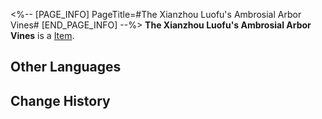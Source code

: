 <%-- [PAGE_INFO]
PageTitle=#The Xianzhou Luofu's Ambrosial Arbor Vines#
[END_PAGE_INFO] --%>
{{Item Infobox
|id          = 33026
|image       = Item The Xianzhou Luofu's Ambrosial Arbor Vines.png
|type        = 
|invCategory = Relics
|rarity      = 2
|effect      = 
|description = Once, the Luofu reigned supreme over other ships in the Xianzhou fleet due to the grace of the Ambrosial Arbor. Later, when people consumed the cursed fruit of immortality, calamity was brought upon the Luofu by the Ambrosial Arbor, whose vines had already entrapped the Luofu in its firm and inseparable grip.
|source1     = [[Simulated Universe]]: World 3 - Immersion Device Redemption
}}
'''The Xianzhou Luofu's Ambrosial Arbor Vines''' is a [[Item]].

==Other Languages==
{{Other Languages
|en   = The Xianzhou Luofu's Ambrosial Arbor Vines
|zhs  = 罗浮仙舟的建木枝蔓
|zht  = 羅浮仙舟的建木枝蔓
|ja   = 羅浮仙舟の建木の枝と蔓
|ko   = 나부 선주의 불멸의 거목 가지
|es   = Lianas del Árbol de la Ambrosía del Luofu de Xianzhou
|fr   = Branches de l'Arbre d'ambroisie du Luofu de Xianzhou
|ru   = Ветви Древа амброзии
|th   = The Xianzhou Luofu's Ambrosial Arbor Vines
|vi   = Nhánh Cây Kiến Tạo Của Xianzhou Luofu
|de   = Himmelsbaumranken der Xianzhou Luofu
|id   = The Xianzhou Luofu's Ambrosial Arbor Vines
|pt   = Vinhas da Árvore Ambrosiana do Luofu do Xianzhou
}}

==Change History==
{{Change History|1.0}}